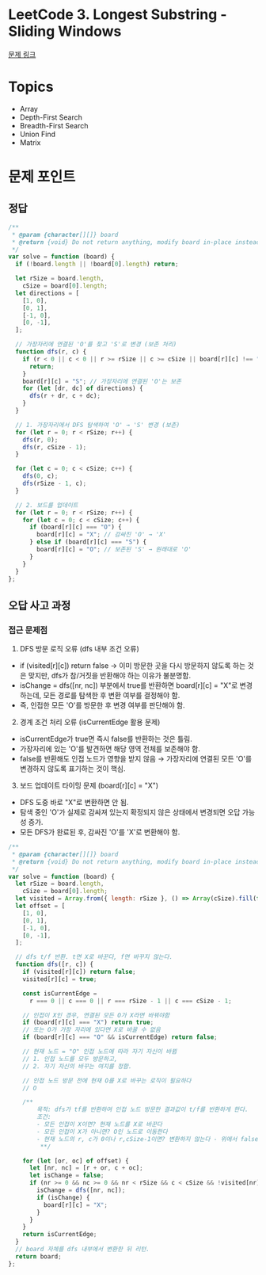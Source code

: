 # LeetCode 3. Longest Substring - Sliding Windows

[문제 링크](https://leetcode.com/problems/surrounded-regions)

# Topics

- Array
- Depth-First Search
- Breadth-First Search
- Union Find
- Matrix

# 문제 포인트

## 정답

```js
/**
 * @param {character[][]} board
 * @return {void} Do not return anything, modify board in-place instead.
 */
var solve = function (board) {
  if (!board.length || !board[0].length) return;

  let rSize = board.length,
    cSize = board[0].length;
  let directions = [
    [1, 0],
    [0, 1],
    [-1, 0],
    [0, -1],
  ];

  // 가장자리에 연결된 'O'를 찾고 'S'로 변경 (보존 처리)
  function dfs(r, c) {
    if (r < 0 || c < 0 || r >= rSize || c >= cSize || board[r][c] !== "O") {
      return;
    }
    board[r][c] = "S"; // 가장자리에 연결된 'O'는 보존
    for (let [dr, dc] of directions) {
      dfs(r + dr, c + dc);
    }
  }

  // 1. 가장자리에서 DFS 탐색하여 'O' → 'S' 변경 (보존)
  for (let r = 0; r < rSize; r++) {
    dfs(r, 0);
    dfs(r, cSize - 1);
  }

  for (let c = 0; c < cSize; c++) {
    dfs(0, c);
    dfs(rSize - 1, c);
  }

  // 2. 보드를 업데이트
  for (let r = 0; r < rSize; r++) {
    for (let c = 0; c < cSize; c++) {
      if (board[r][c] === "O") {
        board[r][c] = "X"; // 감싸진 'O' → 'X'
      } else if (board[r][c] === "S") {
        board[r][c] = "O"; // 보존된 'S' → 원래대로 'O'
      }
    }
  }
};
```

## 오답 사고 과정

### 접근 문제점

1. DFS 방문 로직 오류 (dfs 내부 조건 오류)

- if (visited[r][c]) return false → 이미 방문한 곳을 다시 방문하지 않도록 하는 것은 맞지만, dfs가 참/거짓을 반환해야 하는 이유가 불분명함.
- isChange = dfs([nr, nc]) 부분에서 true를 반환하면 board[r][c] = "X"로 변경하는데, 모든 경로를 탐색한 후 변환 여부를 결정해야 함.
- 즉, 인접한 모든 'O'를 방문한 후 변경 여부를 판단해야 함.

2. 경계 조건 처리 오류 (isCurrentEdge 활용 문제)

- isCurrentEdge가 true면 즉시 false를 반환하는 것은 틀림.
- 가장자리에 있는 'O'를 발견하면 해당 영역 전체를 보존해야 함.
- false를 반환해도 인접 노드가 영향을 받지 않음 → 가장자리에 연결된 모든 'O'를 변경하지 않도록 표기하는 것이 핵심.

3. 보드 업데이트 타이밍 문제 (board[r][c] = "X")

- DFS 도중 바로 "X"로 변환하면 안 됨.
- 탐색 중인 'O'가 실제로 감싸져 있는지 확정되지 않은 상태에서 변경되면 오답 가능성 증가.
- 모든 DFS가 완료된 후, 감싸진 'O'를 'X'로 변환해야 함.

```js
/**
 * @param {character[][]} board
 * @return {void} Do not return anything, modify board in-place instead.
 */
var solve = function (board) {
  let rSize = board.length,
    cSize = board[0].length;
  let visited = Array.from({ length: rSize }, () => Array(cSize).fill(false));
  let offset = [
    [1, 0],
    [0, 1],
    [-1, 0],
    [0, -1],
  ];

  // dfs t/f 반환. t면 X로 바꾼다, f면 바꾸지 않는다.
  function dfs([r, c]) {
    if (visited[r][c]) return false;
    visited[r][c] = true;

    const isCurrentEdge =
      r === 0 || c === 0 || r === rSize - 1 || c === cSize - 1;

    // 인접이 X인 경우, 연결된 모든 O가 X라면 바꿔야함
    if (board[r][c] === "X") return true;
    // 또는 O가 가장 자리에 있다면 X로 바꿀 수 없음
    if (board[r][c] === "O" && isCurrentEdge) return false;

    // 현재 노드 = "O" 인접 노드에 따라 자기 자신이 바뀜
    // 1. 인접 노드를 모두 방문하고,
    // 2. 자기 자신의 바꾸는 여지를 정함.

    // 인접 노드 방문 전에 현재 O를 X로 바꾸는 로직이 필요하다
    // O

    /**
        목적: dfs가 tf를 반환하여 인접 노드 방문한 결과값이 t/f를 반환하게 한다.
        조건:
        - 모든 인접이 X이면? 현재 노드를 X로 바꾼다
        - 모든 인접이 X가 아니면? O인 노드로 이동한다
        - 현재 노드의 r, c가 0이나 r,cSize-1이면? 변환하지 않는다 - 위에서 false 변환
         **/

    for (let [or, oc] of offset) {
      let [nr, nc] = [r + or, c + oc];
      let isChange = false;
      if (nr >= 0 && nc >= 0 && nr < rSize && c < cSize && !visited[nr][nc]) {
        isChange = dfs([nr, nc]);
        if (isChange) {
          board[r][c] = "X";
        }
      }
    }
    return isCurrentEdge;
  }
  // board 자체를 dfs 내부에서 변환한 뒤 리턴.
  return board;
};
```
